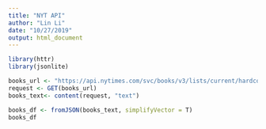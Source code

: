 ```yaml
---
title: "NYT API"
author: "Lin Li"
date: "10/27/2019"
output: html_document
---
```


```r
library(httr)
library(jsonlite)

books_url <- "https://api.nytimes.com/svc/books/v3/lists/current/hardcover-fiction.json?api-key=A8B9re3zEZTwU56y5gdUeZ7IAI5UGX2r"
request <- GET(books_url)
books_text<- content(request, "text")

books_df <- fromJSON(books_text, simplifyVector = T)
books_df
```


